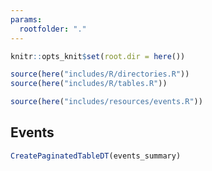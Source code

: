 ```yaml
---
params:
  rootfolder: "."
---
```


```r
knitr::opts_knit$set(root.dir = here())
```

```r
source(here("includes/R/directories.R"))
source(here("includes/R/tables.R"))
```

```r
source(here("includes/resources/events.R"))
```

## Events

```r
CreatePaginatedTableDT(events_summary)
```
